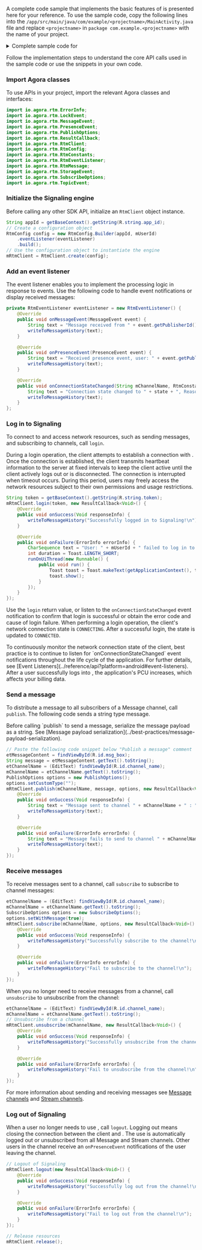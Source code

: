 <PlatformWrapper platform="android">

A complete code sample that implements the basic features of <Vpd k="NAME" /> is presented here for your reference. To use the sample code, copy the following lines into the `/app/src/main/java/com/example/<projectname>/MainActivity.java` file and replace `<projectname>` in `package com.example.<projectname>` with the name of your project.

<details>
<summary>Complete sample code for <Vpd k="PRODUCT" /></summary>

<CodeBlock language="java" showLineNumbers>
{`package com.example.<projectname>;





public class MainActivity extends AppCompatActivity {
    private EditText etUserId;
    private EditText etChannelName;
    private EditText etMessageContent;

    // The user ID of the publisher
    private String mUserId;
    // The channel name of the message channel
    private String mChannelName;

    // The RTM client instance
    private RtmClient mRtmClient;
    // The TextView to show the messages that you send
    private TextView mMessageHistory;

    // Add the event listener
    private RtmEventListener eventListener = new RtmEventListener() {
        @Override
        public void onMessageEvent(MessageEvent event) {
            String text = "Message received from " + event.getPublisherId() + " Message: " + event.getMessage().getData() + "\n";
            writeToMessageHistory(text);
        }

        @Override
        public void onPresenceEvent(PresenceEvent event) {
            String text = "receive presence event, user: " + event.getPublisherId() + " event: " + event.getEventType() + "\n";
            writeToMessageHistory(text);
        }

        @Override
        public void onConnectionStateChanged(String mChannelName, RtmConstants.RtmConnectionState state, RtmConstants.RtmConnectionChangeReason reason) {
            String text = "Connection state changed to " + state + ", Reason: " + reason + "\n";
            writeToMessageHistory(text);
        }
    };

    @Override
    protected void onCreate(Bundle savedInstanceState) {
        super.onCreate(savedInstanceState);
        setContentView(R.layout.activity_main);
        setRequestedOrientation(ActivityInfo.SCREEN_ORIENTATION_PORTRAIT);
    }

    @Override
    protected void onResume() {
        super.onResume();
    }

    @Override
    protected void onDestroy() {
        super.onDestroy();
    }

    public void onClickLogin(View v)
    {
        try {
            etUserId = (EditText) findViewById(R.id.uid);
            mUserId = etUserId.getText().toString();
            if (mUserId == null || mUserId.isEmpty()) {
                showToast("invalid userId");
                return;
            }
            RtmConfig config = new RtmConfig.Builder(getBaseContext().getString(R.string.app_id), mUserId)
                    .eventListener(eventListener)
                    .build();
            mRtmClient = RtmClient.create(config);
        } catch (Exception e) {
            showToast("create rtm client is null");
        }

        if (mRtmClient == null) {
            showToast("rtm client is null");
            return;
        }

        // Log in the RTM server
        String token =getBaseContext().getString(R.string.token);
        mRtmClient.login(token, new ResultCallback<Void>() {
            @Override
            public void onSuccess(Void responseInfo) {
                writeToMessageHistory("Successfully logged in to Signaling!\n");
            }

            @Override
            public void onFailure(ErrorInfo errorInfo) {
                CharSequence text = "User: " + mUserId + " Failed to log in to Signaling!" + errorInfo.toString();
                int duration = Toast.LENGTH_SHORT;
                runOnUiThread(new Runnable() {
                    public void run() {
                        Toast toast = Toast.makeText(getApplicationContext(), text, duration);
                        toast.show();
                    }
                });
            }
        });
    }

    public void onClickSubscribe(View v)
    {
        if (mRtmClient == null) {
            showToast("rtm client is null");
            return;
        }

        // Subscribe to a channel
        etChannelName = (EditText) findViewById(R.id.channel_name);
        mChannelName = etChannelName.getText().toString();

        SubscribeOptions options = new SubscribeOptions();
        options.setWithMessage(true);
        mRtmClient.subscribe(mChannelName, options, new ResultCallback<Void>() {
            @Override
            public void onSuccess(Void responseInfo) {
                writeToMessageHistory("Successfully subscribe to the channel!\n");
            }

            @Override
            public void onFailure(ErrorInfo errorInfo) {
                writeToMessageHistory("Fail to subscribe to the channel!\n");
            }
        });
    }

    public void onClickLogout(View v)
    {
        if (mRtmClient == null) {
            showToast("rtm client is null");
        }
        // Log out from the RTM server
        mRtmClient.logout(new ResultCallback<Void>() {
            @Override
            public void onSuccess(Void responseInfo) {
                writeToMessageHistory("Successfully log out from the channel!\n");
            }

            @Override
            public void onFailure(ErrorInfo errorInfo) {
                writeToMessageHistory("Fail to log out from the channel!\n");
            }
        });
    }

    public void onClickUnsubscribe(View v)
    {
        if (mRtmClient == null) {
            showToast("rtm client is null");
            return;
        }
        // Unsubscribe from a channel
        etChannelName = (EditText) findViewById(R.id.channel_name);
        mChannelName = etChannelName.getText().toString();
        mRtmClient.unsubscribe(mChannelName, new ResultCallback<Void>() {
            @Override
            public void onSuccess(Void responseInfo) {
                writeToMessageHistory("Successfully unsubscribe from the channel!\n");
            }

            @Override
            public void onFailure(ErrorInfo errorInfo) {
                writeToMessageHistory("Fail to unsubscribe from the channel!\n");
            }
        });
    }

    public void onClickSendChannelMsg(View v)
    {
        etMessageContent = findViewById(R.id.msg_box);
        String message = etMessageContent.getText().toString();

        // Publish a message
        etChannelName = (EditText) findViewById(R.id.channel_name);
        mChannelName = etChannelName.getText().toString();
        PublishOptions options = new PublishOptions();
        options.setCustomType("");
        mRtmClient.publish(mChannelName, message, options, new ResultCallback<Void>() {
            @Override
            public void onSuccess(Void responseInfo) {
                String text = "Message sent to channel " + mChannelName + " : " + message + "\n";
                writeToMessageHistory(text);
            }

            @Override
            public void onFailure(ErrorInfo errorInfo) {
                String text = "Message fails to send to channel " + mChannelName + " Error: " + errorInfo + "\n";
                writeToMessageHistory(text);
            }
        });
    }

    // Write message history to TextView
    public void writeToMessageHistory(String record)
    {
        mMessageHistory = findViewById(R.id.message_history);
        mMessageHistory.append(record);
    }

    private void showToast(String text) {
        Toast.makeText(this, text, Toast.LENGTH_SHORT).show();
    }
}`}
</CodeBlock>
</details>

Follow the implementation steps to understand the core API calls used in the sample code or use the snippets in your own code.
 
### Import Agora classes

To use <Vg k="SIG" /> APIs in your project, import the relevant Agora classes and interfaces:

```java
import io.agora.rtm.ErrorInfo;
import io.agora.rtm.LockEvent;
import io.agora.rtm.MessageEvent;
import io.agora.rtm.PresenceEvent;
import io.agora.rtm.PublishOptions;
import io.agora.rtm.ResultCallback;
import io.agora.rtm.RtmClient;
import io.agora.rtm.RtmConfig;
import io.agora.rtm.RtmConstants;
import io.agora.rtm.RtmEventListener;
import io.agora.rtm.RtmMessage;
import io.agora.rtm.StorageEvent;
import io.agora.rtm.SubscribeOptions;
import io.agora.rtm.TopicEvent;
```

### Initialize the Signaling engine

Before calling any other <Vg k="SIG" /> SDK API, initialize an `RtmClient` object instance.

```java
String appId = getBaseContext().getString(R.string.app_id);
// Create a configuration object
RtmConfig config = new RtmConfig.Builder(appId, mUserId)
    .eventListener(eventListener)
    .build();
// Use the configuration object to instantiate the engine
mRtmClient = RtmClient.create(config);
```

### Add an event listener

The event listener enables you to implement the processing logic in response to <Vg k="SIG" /> events. Use the following code to handle event notifications or display received messages:

```java
private RtmEventListener eventListener = new RtmEventListener() {
    @Override
    public void onMessageEvent(MessageEvent event) {
        String text = "Message received from " + event.getPublisherId() + " Message: " + event.getMessage().getData() + "\n";
        writeToMessageHistory(text);
    }

    @Override
    public void onPresenceEvent(PresenceEvent event) {
        String text = "Received presence event, user: " + event.getPublisherId() + " event: " + event.getEventType() + "\n";
        writeToMessageHistory(text);
    }

    @Override
    public void onConnectionStateChanged(String mChannelName, RtmConstants.RtmConnectionState state, RtmConstants.RtmConnectionChangeReason reason) {
        String text = "Connection state changed to " + state + ", Reason: " + reason + "\n";
        writeToMessageHistory(text);
    }
};
```

### Log in to Signaling

To connect to <Vg k="SIG" /> and access <Vg k="SIG" /> network resources, such as sending messages, and subscribing to channels, call `login`.

During a login operation, the client attempts to establish a connection with <Vg k="SIG" />. Once the connection is established, the client transmits heartbeat information to the <Vg k="SIG" /> server at fixed intervals to keep the client active until the client actively logs out or is disconnected. The connection is interrupted when timeout occurs. During this period, users may freely access the <Vg k="SIG" /> network resources subject to their own permissions and usage restrictions.

```java
String token = getBaseContext().getString(R.string.token);
mRtmClient.login(token, new ResultCallback<Void>() {
    @Override
    public void onSuccess(Void responseInfo) {
        writeToMessageHistory("Successfully logged in to Signaling!\n");
    }

    @Override
    public void onFailure(ErrorInfo errorInfo) {
        CharSequence text = "User: " + mUserId + " failed to log in to Signaling!" + errorInfo.toString();
        int duration = Toast.LENGTH_SHORT;
        runOnUiThread(new Runnable() {
            public void run() {
                Toast toast = Toast.makeText(getApplicationContext(), text, duration);
                toast.show();
            }
        });
    }
});
```

Use the `login` return value, or listen to the `onConnectionStateChanged` event notification to confirm that login is successful or obtain the error code and cause of login failure. When performing a login operation, the client's network connection state is `CONNECTING`. After a successful login, the state is updated to `CONNECTED`. 

<Admonition title="Best practice">
To continuously monitor the network connection state of the client, best practice is to continue to listen for `onConnectionStateChanged` event notifications throughout the life cycle of the application. For further details, see [Event Listeners](../reference/api?platform=android#event-listeners).
</Admonition>

<Admonition type="caution">
After a user successfully logs into <Vg k="SIG"/>, the application's PCU increases, which affects your billing data.
</Admonition>

### Send a message

To distribute a message to all subscribers of a Message channel, call `publish`. The following code sends a string type message. 

<Admonition>
Before calling `publish` to send a message, serialize the message payload as a string. See [Message payload serialization](../best-practices/message-payload-serialization).
</Admonition>

```java
// Paste the following code snippet below "Publish a message" comment
etMessageContent = findViewById(R.id.msg_box);
String message = etMessageContent.getText().toString();
etChannelName = (EditText) findViewById(R.id.channel_name);
mChannelName = etChannelName.getText().toString();
PublishOptions options = new PublishOptions();
options.setCustomType("");
mRtmClient.publish(mChannelName, message, options, new ResultCallback<Void>() {
    @Override
    public void onSuccess(Void responseInfo) {
        String text = "Message sent to channel " + mChannelName + " : " + message + "\n";
        writeToMessageHistory(text);
    }

    @Override
    public void onFailure(ErrorInfo errorInfo) {
        String text = "Message fails to send to channel " + mChannelName + " Error: " + errorInfo + "\n";
        writeToMessageHistory(text);
    }
});
```

### Receive messages

To receive messages sent to a channel, call `subscribe` to subscribe to channel messages:

```java
etChannelName = (EditText) findViewById(R.id.channel_name);
mChannelName = etChannelName.getText().toString();
SubscribeOptions options = new SubscribeOptions();
options.setWithMessage(true);
mRtmClient.subscribe(mChannelName, options, new ResultCallback<Void>() {
    @Override
    public void onSuccess(Void responseInfo) {
        writeToMessageHistory("Successfully subscribe to the channel!\n");
    }

    @Override
    public void onFailure(ErrorInfo errorInfo) {
        writeToMessageHistory("Fail to subscribe to the channel!\n");
    }
});
```

When you no longer need to receive messages from a channel, call `unsubscribe` to unsubscribe from the channel:

```java
etChannelName = (EditText) findViewById(R.id.channel_name);
mChannelName = etChannelName.getText().toString();
// Unsubscribe from a channel
mRtmClient.unsubscribe(mChannelName, new ResultCallback<Void>() {
    @Override
    public void onSuccess(Void responseInfo) {
        writeToMessageHistory("Successfully unsubscribe from the channel!\n");
    }

    @Override
    public void onFailure(ErrorInfo errorInfo) {
        writeToMessageHistory("Fail to unsubscribe from the channel!\n");
    }
});
```

For more information about sending and receiving messages see [Message channels](../core-functionality/message-channel) and [Stream channels](../core-functionality/stream-channel).

### Log out of Signaling

When a user no longer needs to use <Vg k="SIG" />, call `logout`. Logging out means closing the connection between the client and <Vg k="SIG" />. The use is automatically logged out or unsubscribed from all Message and Stream channels. Other users in the channel receive an `onPresenceEvent` notifications of the user leaving the channel.

```java
// Logout of Signaling
mRtmClient.logout(new ResultCallback<Void>() {
    @Override
    public void onSuccess(Void responseInfo) {
        writeToMessageHistory("Successfully log out from the channel!\n");
    }

    @Override
    public void onFailure(ErrorInfo errorInfo) {
        writeToMessageHistory("Fail to log out from the channel!\n");
    }
});

// Release resources
mRtmClient.release();
```

</PlatformWrapper>